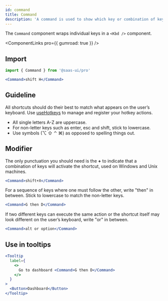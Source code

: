 ```yaml
---
id: command
title: Command
description: 'A command is used to show which key or combination of keys performs a given action.'
---
```


The `Command` component wraps individual keys in a `<Kbd />` component.

<ComponentLinks pro={{ gumroad: true }} />

## Import

```js
import { Command } from '@saas-ui/pro'
```

```jsx
<Command>shift H</Command>
```

## Guideline

All shortcuts should do their best to match what appears on the user’s keyboard.
Use [useHotkeys](/navigation/hotkeys) to manage and register your hotkey actions.

- All single letters A-Z are uppercase.
- For non-letter keys such as enter, esc and shift, stick to lowercase.
- Use symbols (⌥ ⇧ ⌃ ⌘) as opposed to spelling things out.

## Modifier

The only punctuation you should need is the **+** to indicate that a combination
of keys will activate the shortcut, used on Windows and Unix machines.

```jsx
<Command>shift+X</Command>
```

For a sequence of keys where one must follow the other, write "then" in between.
Stick to lowercase to match the non-letter keys.

```jsx
<Command>G then D</Command>
```

If two different keys can execute the same action or the shortcut itself may
look different on the user’s keyboard, write "or" in between.

```jsx
<Command>alt or option</Command>
```

## Use in tooltips

```jsx
<Tooltip
  label={
    <>
      Go to dashboard <Command>G then D</Command>
    </>
  }
>
  <Button>Dashboard</Button>
</Tooltip>
```
